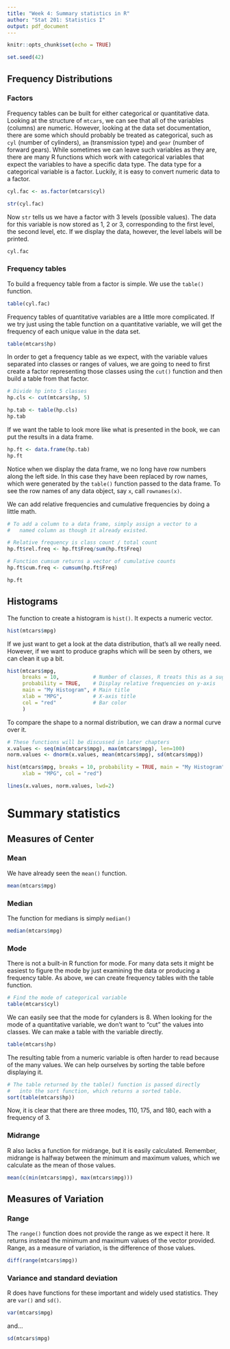 ```yaml
---
title: "Week 4: Summary statistics in R"
author: "Stat 201: Statistics I"
output: pdf_document
---
```


```r
knitr::opts_chunk$set(echo = TRUE)

set.seed(42)
```

## Frequency Distributions

### Factors

Frequency tables can be built for either categorical or quantitative data. Looking at the structure of `mtcars`, we can see that all of the variables (columns) are numeric. However, looking at the data set documentation, there are some which should probably be treated as categorical, such as `cyl` (number of cylinders), `am` (transmission type) and `gear` (number of forward gears). While sometimes we can leave such variables as they are, there are many R functions which work with categorical variables that expect the variables to have a specific data type. The data type for a categorical variable is a factor. Luckily, it is easy to convert numeric data to a factor.
\smallskip
```r
cyl.fac <- as.factor(mtcars$cyl)

str(cyl.fac)
```

Now `str` tells us we have a factor with 3 levels (possible values). The data for this variable is now stored as 1, 2 or 3, corresponding to the first level, the second level, etc. If we display the data, however, the level labels will be printed.
\smallskip
```r
cyl.fac
```

### Frequency tables

To build a frequency table from a factor is simple. We use the `table()` function.
\smallskip
```r
table(cyl.fac)
```

Frequency tables of quantitative variables are a little more complicated. If we try just using the table function on a quantitative variable, we will get the frequency of each unique value in the data set.
\smallskip
```r
table(mtcars$hp)
```

In order to get a frequency table as we expect, with the variable values separated into classes or ranges of values, we are going to need to first create a factor representing those classes using the `cut()` function and then build a table from that factor.
\smallskip
```r
# Divide hp into 5 classes
hp.cls <- cut(mtcars$hp, 5)

hp.tab <- table(hp.cls)
hp.tab
```

If we want the table to look more like what is presented in the book, we can put the results in a data frame.
\smallskip
```r
hp.ft <- data.frame(hp.tab)
hp.ft
```
Notice when we display the data frame, we no long have row numbers along the left side. In this case they have been replaced by row names, which were generated by the `table()` function passed to the data frame. To see the row names of any data object, say `x`,  call `rownames(x)`.

We can add relative frequencies and cumulative frequencies by doing a little math.
\smallskip
```r
# To add a column to a data frame, simply assign a vector to a
#   named column as though it already existed.

# Relative frequency is class count / total count 
hp.ft$rel.freq <- hp.ft$Freq/sum(hp.ft$Freq)

# Function cumsum returns a vector of cumulative counts
hp.ft$cum.freq <- cumsum(hp.ft$Freq)

hp.ft
```

## Histograms

The function to create a histogram is `hist()`. It expects a numeric vector.
\smallskip
```r
hist(mtcars$mpg)
```

If we just want to get a look at the data distribution, that's all we really need. However, if we want to produce graphs which will be seen by others, we can clean it up a bit.
\smallskip
```r
hist(mtcars$mpg,
     breaks = 10,           # Number of classes, R treats this as a suggestion
     probability = TRUE,    # Display relative frequencies on y-axis
     main = "My Histogram", # Main title
     xlab = "MPG",          # X-axis title
     col = "red"            # Bar color
     )
```

To compare the shape to a normal distribution, we can draw a normal curve over it.
\smallskip
```r
# These functions will be discussed in later chapters
x.values <- seq(min(mtcars$mpg), max(mtcars$mpg), len=100)
norm.values <- dnorm(x.values, mean(mtcars$mpg), sd(mtcars$mpg))

hist(mtcars$mpg, breaks = 10, probability = TRUE, main = "My Histogram",
     xlab = "MPG", col = "red")

lines(x.values, norm.values, lwd=2)
```

# Summary statistics

## Measures of Center

### Mean

We have already seen the `mean()` function.
\smallskip
```r
mean(mtcars$mpg)
```

### Median

The function for medians is simply `median()`
\smallskip
```r
median(mtcars$mpg)
```

### Mode

There is not a built-in R function for mode. For many data sets it might be easiest to figure the mode by just examining the data or producing a frequency table. As above, we can create frequency tables with the table function.

```r
# Find the mode of categorical variable
table(mtcars$cyl)
```

We can easily see that the mode for cylanders is 8. When looking for the mode of a quantitative variable, we don't want to "cut" the values into classes. We can make a table with the variable directly.

```r
table(mtcars$hp)
```

The resulting table from a numeric variable is often harder to read because of the many values. We can help ourselves by sorting the table before displaying it. 

```r
# The table returned by the table() function is passed directly
#   into the sort function, which returns a sorted table.
sort(table(mtcars$hp))
```

Now, it is clear that there are three modes, 110, 175, and 180, each with a frequency of 3.


### Midrange

R also lacks a function for midrange, but it is easily calculated. Remember, midrange is halfway between the minimum and maximum values, which we calculate as the mean of those values.
\smallskip
```r
mean(c(min(mtcars$mpg), max(mtcars$mpg)))
```

## Measures of Variation

### Range

The `range()` function does not provide the range as we expect it here. It returns instead the minimum and maximum values of the vector provided. Range, as a measure of variation, is the difference of those values.
\smallskip
```r
diff(range(mtcars$mpg))
```

### Variance and standard deviation

R does have functions for these important and widely used statistics. They are `var()` and `sd()`.
\smallskip
```r
var(mtcars$mpg)
```
and...
\smallskip
```r
sd(mtcars$mpg)
```

